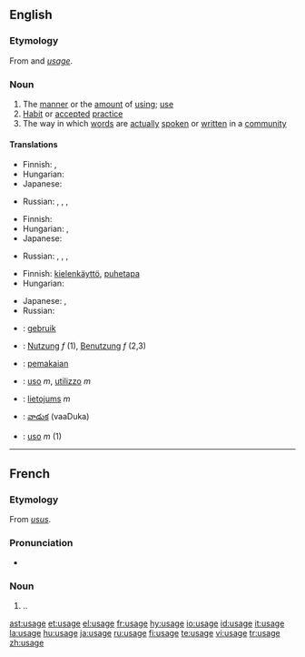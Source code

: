{{wikipedia}}
==English==

===Etymology===
From {{AF.}} and {{OF.}} ''[[#French|usage]]''.

===Noun===
{{en-noun}}

# The [[manner]] or the [[amount]] of [[using]]; [[use]]
# [[Habit]] or [[accepted]] [[practice]]
# The way in which [[word]]s are [[actually]] [[spoken]] or [[written]] in a [[community]]

====Translations====
{{trans-top|the manner or the amount of using; use}}
* Finnish: {{t+|fi|käyttö}}, {{t+|fi|käsittely}}
* Hungarian: {{t|hu|használat}}
* Japanese: {{t|ja|使い方|tr=tsukai-kata|sc=Jpan}}
{{trans-mid}}
* Russian: {{t+|ru|использование|n|tr=ispól'zovanije|sc=Cyrl}}, {{t+|ru|применение|n|tr=prim'en'énije|sc=Cyrl}}, {{t|ru|обращение|n|tr=obraš'énije|sc=Cyrl}}, {{t|ru|употребление|n|tr=upotr'ebl'énije|sc=Cyrl}}
{{trans-bottom}}

{{trans-top|habit or accepted practice}}
* Finnish: {{t+|fi|käytäntö}}
* Hungarian: {{t|hu|szokás}}, {{t|hu|gyakorlat}}
* Japanese: {{t|ja|使い方|tr=tsukai-kata|sc=Jpan}}
{{trans-mid}}
* Russian: {{t+|ru|обычай|m|tr=obýčaj|sc=Cyrl}}, {{t|ru|обыкновение|n|tr=obyknov'énije|sc=Cyrl}}, {{t|ru|привычка|f|tr=privýčka|sc=Cyrl}}, {{t|ru|традиция|f|tr=tradícija|sc=Cyrl}}
{{trans-bottom}}

{{trans-top|the way words are spoken or written in a community}}
* Finnish: [[kielenkäyttö]], [[puhetapa]]
* Hungarian: {{t|hu|szóhasználat}}
{{trans-mid}}
* Japanese: {{t|ja|使い方|tr=tsukai-kata|sc=Jpan}}, {{t|ja|用法|tr=yōhō|sc=Jpan}}
* Russian: {{t|ru|употребление|n|tr=upotr'ebl'énije|sc=Cyrl}}
{{trans-bottom}}

{{checktrans-top}}
* {{ttbc|Dutch}}: [[gebruik]]
* {{ttbc|German}}: [[Nutzung]] ''f'' (1), [[Benutzung]] ''f'' (2,3)
* {{ttbc|Indonesian}}: [[pakai|pemakaian]]
* {{ttbc|Italian}}: [[uso]] ''m'', [[utilizzo]] ''m''
{{checktrans-mid}}
* {{ttbc|Latvian}}: [[lietojums]] ''m''
* {{ttbc|Telugu}}: [[వాడుక]] (vaaDuka)
* {{ttbc|Portuguese}}: [[uso]] ''m'' (1)
{{checktrans-bottom}}

----

==French==

===Etymology===
From {{L.}} ''[[usus]]''.

===Pronunciation===
*{{audio|Fr-usage.ogg|audio}}

===Noun===
{{fr-noun|m}}

# ..

[[ast:usage]]
[[et:usage]]
[[el:usage]]
[[fr:usage]]
[[hy:usage]]
[[io:usage]]
[[id:usage]]
[[it:usage]]
[[la:usage]]
[[hu:usage]]
[[ja:usage]]
[[ru:usage]]
[[fi:usage]]
[[te:usage]]
[[vi:usage]]
[[tr:usage]]
[[zh:usage]]